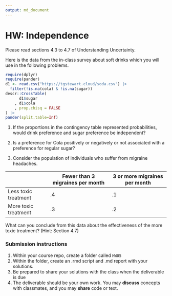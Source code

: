 ```yaml
---
output: md_document
---
```


HW: Independence
========

Please read sections 4.3 to 4.7 of Understanding Uncertainty.

Here is the data from the in-class survey about soft drinks which you will use in the following problems.

```r
require(dplyr)
require(pander)
d1 <- read.csv("https://tgstewart.cloud/soda.csv") |>
  filter(!is.na(cola) & !is.na(sugar))
descr::CrossTable(
      d1$sugar
    , d1$cola
    , prop.chisq = FALSE
) |>
pander(split.table=Inf)
```

1. If the proportions in the contingency table represented probabilities, would drink preference and sugar preference be independent?

2. Is a preference for Cola positively or negatively or not associated with a preference for regular sugar?

3. Consider the population of individuals who suffer from migraine headaches.

|  | Fewer than 3 migraines per month | 3 or more migraines per month |
|---|---|---|
| Less toxic treatment | .4 | .1 |
| More toxic treatment | .3 | .2 |

What can you conclude from this data about the effectiveness of the more toxic treatment? (Hint: Section 4.7) 

### Submission instructions

1.  Within your course repo, create a folder called `HW05`
1.  Within the folder, create an .rmd script and .md report with your solutions.
1.  Be prepared to share your solutions with the class when the deliverable is due
1.  The deliverable should be your own work.  You may **discuss**
    concepts with classmates, and you may **share** code or text.